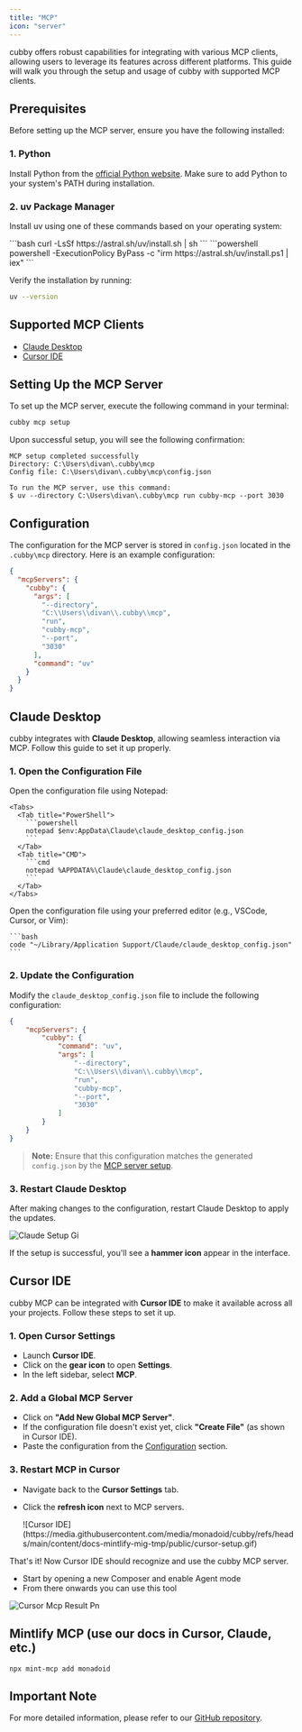 ```yaml
---
title: "MCP"
icon: "server"
---
```


cubby offers robust capabilities for integrating with various MCP clients, allowing users to leverage its features across different platforms. This guide will walk you through the setup and usage of cubby with supported MCP clients.

## Prerequisites

Before setting up the MCP server, ensure you have the following installed:

### 1. Python

Install Python from the [official Python website](https://www.python.org/). Make sure to add Python to your system's PATH during installation.

### 2. uv Package Manager

Install uv using one of these commands based on your operating system:

<Tabs>
  <Tab title="macOS/Linux">
    ```bash
    curl -LsSf https://astral.sh/uv/install.sh | sh
    ```
  </Tab>
  <Tab title="Windows">
    ```powershell
    powershell -ExecutionPolicy ByPass -c "irm https://astral.sh/uv/install.ps1 | iex"
    ```
  </Tab>
</Tabs>

Verify the installation by running:

```bash
uv --version
```

## Supported MCP Clients

- [Claude Desktop](#claude-desktop)
- [Cursor IDE](#cursor-ide)

## Setting Up the MCP Server

To set up the MCP server, execute the following command in your terminal:

```bash
cubby mcp setup
```

Upon successful setup, you will see the following confirmation:

```
MCP setup completed successfully
Directory: C:\Users\divan\.cubby\mcp
Config file: C:\Users\divan\.cubby\mcp\config.json

To run the MCP server, use this command:
$ uv --directory C:\Users\divan\.cubby\mcp run cubby-mcp --port 3030
```

## Configuration

The configuration for the MCP server is stored in `config.json` located in the `.cubby\mcp` directory. Here is an example configuration:

```json
{
  "mcpServers": {
    "cubby": {
      "args": [
        "--directory",
        "C:\\Users\\divan\\.cubby\\mcp",
        "run",
        "cubby-mcp",
        "--port",
        "3030"
      ],
      "command": "uv"
    }
  }
}
```

## Claude Desktop

cubby integrates with **Claude Desktop**, allowing seamless interaction via MCP. Follow this guide to set it up properly.

### 1. Open the Configuration File

<Tabs>
  <Tab title="Windows">
    Open the configuration file using Notepad:

    <Tabs>
      <Tab title="PowerShell">
        ```powershell
        notepad $env:AppData\Claude\claude_desktop_config.json  
        ```
      </Tab>
      <Tab title="CMD">
        ```cmd
        notepad %APPDATA%\Claude\claude_desktop_config.json  
        ```
      </Tab>
    </Tabs>
  </Tab>
  <Tab title="macOS">
    Open the configuration file using your preferred editor (e.g., VSCode, Cursor, or Vim):

    ```bash
    code "~/Library/Application Support/Claude/claude_desktop_config.json"  
    ```
  </Tab>
</Tabs>

### 2. Update the Configuration

Modify the `claude_desktop_config.json` file to include the following configuration:

```json
{
    "mcpServers": {
        "cubby": {
            "command": "uv",
            "args": [
                "--directory",
                "C:\\Users\\divan\\.cubby\\mcp",
                "run",
                "cubby-mcp",
                "--port",
                "3030"
            ]
        }
    }
}
```

> **Note:** Ensure that this configuration matches the generated `config.json` by the [MCP server setup](#setting-up-the-mcp-server).

### 3. Restart Claude Desktop

After making changes to the configuration, restart Claude Desktop to apply the updates.

![Claude Setup Gi](https://media.githubusercontent.com/media/monadoid/cubby/refs/heads/main/content/docs-mintlify-mig-tmp/public/claude-setup.gif)

If the setup is successful, you'll see a **hammer icon** appear in the interface.

## Cursor IDE

cubby MCP can be integrated with **Cursor IDE** to make it available across all your projects. Follow these steps to set it up.

### 1. Open Cursor Settings

- Launch **Cursor IDE**.
- Click on the **gear icon** to open **Settings**.
- In the left sidebar, select **MCP**.

### 2. Add a Global MCP Server

- Click on **"Add New Global MCP Server"**.
- If the configuration file doesn't exist yet, click **"Create File"** (as shown in Cursor IDE).
- Paste the configuration from the [Configuration](#configuration) section.

### 3. Restart MCP in Cursor

- Navigate back to the **Cursor Settings** tab.
- Click the **refresh icon** next to MCP servers.

  <Frame>
    ![Cursor IDE](https://media.githubusercontent.com/media/monadoid/cubby/refs/heads/main/content/docs-mintlify-mig-tmp/public/cursor-setup.gif)
  </Frame>

That's it\! Now Cursor IDE should recognize and use the cubby MCP server.

- Start by opening a new Composer and enable Agent mode
- From there onwards you can use this tool

![Cursor Mcp Result Pn](/content/docs-mintlify-mig-tmp/public/cursor-mcp-result.png)

## Mintlify MCP (use our docs in Cursor, Claude, etc.)

```shellscript
npx mint-mcp add monadoid
```

## Important Note

For more detailed information, please refer to our [GitHub repository](https://github.com/monadoid/cubby/tree/main/cubby-integrations/cubby-mcp).
